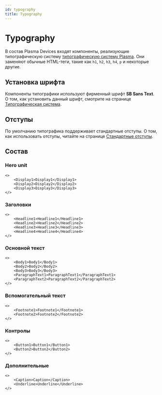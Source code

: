 ```yaml
---
id: typography
title: Typography
---
```


# Typography
В состав Plasma Devices входят компоненты, реализующие типографическую систему [типографическую систему Plasma](../design/typography).
Они заменяют обычные HTML-теги, такие как `h1`, `h2`, `h3`, `h4`, `p` и некоторые другие.

## Установка шрифта
Компоненты типографики используют фирменный шрифт **SB Sans Text**.
О том, как установить данный шрифт, смотрите на странице [Типографическая система](../design/typography#установка-шрифта).

## Отступы
По умолчанию типографика поддерживает стандартные отступы.
О том, как использовать отступы, читайте на странице [Стандартные отступы](../design/spacing#встроенные-отступы-в-типографике).

## Состав

### Hero unit
```tsx live
<>
    <Display1>Display1</Display1>
    <Display2>Display2</Display2>
    <Display3>Display3</Display3>
</>
```

### Заголовки
```tsx live
<>
    <Headline1>Headline1</Headline1>
    <Headline2>Headline2</Headline2>
    <Headline3>Headline3</Headline3>
    <Headline4>Headline4</Headline4>
</>
```

### Основной текст
```tsx live
<>
    <Body1>Body1</Body1>
    <Body2>Body2</Body2>
    <Body3>Body3</Body3>
    <ParagraphText1>ParagraphText1</ParagraphText1>
    <ParagraphText2>ParagraphText2</ParagraphText2>
</>
```

### Вспомогательный текст
```tsx live
<>
    <Footnote1>Footnote1</Footnote1>
    <Footnote2>Footnote2</Footnote2>
</>
```

### Контролы
```tsx live
<>
    <Button1>Button1</Button1>
    <Button2>Button2</Button2>
</>
```

### Дополнительные
```tsx live
<>
    <Caption>Caption</Caption>
    <Underline>Underline</Underline>
</>
```

